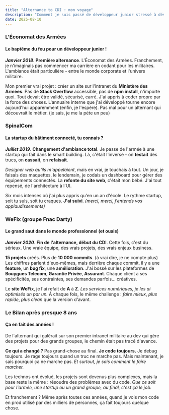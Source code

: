 ```yaml
---
title: "Alternance to CDI : mon voyage"
description: "Comment je suis passé de développeur junior stressé à développeur confirmé ? (spoiler: beaucoup de bugs et encore plus de cafés)"
date: 2025-08-10
---
```


### L'Économat des Armées
#### Le baptême du feu pour un développeur junior !

_**Janvier 2018**_.
**Première alternance**.
L'Économat des Armées.
Franchement, je n'imaginais pas commencer ma carrière en codant pour les militaires.
L'ambiance était particulière - entre le monde corporate et l'univers militaire.

Mon premier vrai projet : créer un site sur l'intranet du **Ministère des Armées**.
Pas de **Stack Overflow** accessible, pas de **npm install**, n'importe quoi.
Tout devait être validé, sécurisé, carré.
J'ai appris à coder propre par la force des choses.
L'annuaire interne que j'ai développé tourne encore aujourd'hui apparemment (enfin, je l'espère).
Pas mal pour un alternant qui découvrait le métier. (je sais, je me la pète un peu)

### SpinalCom
#### La startup du bâtiment connecté, tu connais ?

_**Juillet 2019**_.
**Changement d'ambiance total**.
Je passe de l'armée à une startup qui fait dans le smart building.
Là, c'était l'inverse - on **testait** des trucs, on **cassait**, on **refaisait**.

_Designer web qu'ils m'appelaient_, mais en vrai, je touchais à tout.
Un jour, je faisais des maquettes, le lendemain, je codais un dashboard pour gérer des équipements connectés.
La **refonte du site web**, c'était mon bébé.
J'ai tout repensé, de l'architecture à l'UI.

Six mois intenses où j'ai plus appris qu'en un an d'école.
Le rythme startup, soit tu suis, soit tu craques.
**J'ai suivi**. _(merci, merci, j'entends vos applaudissements)_

### WeFix (groupe Fnac Darty)
#### Le grand saut dans le monde professionnel (et ouais)

_**Janvier 2020**_.
**Fin de l'alternance, début du CDI**.
Cette fois, c'est du sérieux.
Une vraie équipe, des vrais projets, des vrais enjeux business.

**15 projets** créés. Plus de **10 000 commits**. (à vrai dire, je ne compte plus)
Les chiffres parlent d'eux-mêmes, mais derrière chaque commit, il y a une **feature**, un **bug fix**, une **amélioration**.
J'ai bossé sur les plateformes de **Bouygues Telecom**, **Garantie Privée**, **Assurant**.
Chaque client a ses spécificités, ses contraintes, ses demandes parfois... créatives.

Le **site WeFix**, je l'ai refait de **A** à **Z**.
_Les services numériques, je les ai optimisés un par un._
À chaque fois, le même challenge : _faire mieux_, _plus rapide_, _plus clean_ que la version d'avant.

### Le Bilan après presque 8 ans
#### Ça en fait des années !

De l'alternant qui galérait sur son premier intranet militaire au dev qui gère des projets pour des grands groupes,
le chemin était pas tracé d'avance.

**Ce qui a changé ?**
Pas grand-chose au final.
**Je code toujours.**
Je debug toujours.
Je rage toujours quand un truc ne marche pas.
Mais maintenant, je sais pourquoi ça ne marche pas.
_Et surtout, je sais comment le faire marcher._

Les technos ont évolué, les projets sont devenus plus complexes, mais la base reste la même :
résoudre des problèmes avec du code.
_Que ce soit pour l'armée, une startup ou un grand groupe, au final, c'est ça le job._

Et franchement ?
Même après toutes ces années, quand je vois mon code en prod utilisé par des milliers de personnes, ça fait toujours quelque chose.
